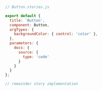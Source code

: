 ```js
// Button.stories.js

export default {
  title: 'Button',
  component: Button,
  argTypes: {
    backgroundColor: { control: 'color' },
  },
  parameters: {
    docs: {
      source: {
        type: 'code'
      }
    }
  }
};

// remainder story implementation

```